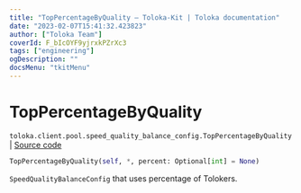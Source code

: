```yaml
---
title: "TopPercentageByQuality — Toloka-Kit | Toloka documentation"
date: "2023-02-07T15:41:32.423823"
author: ["Toloka Team"]
coverId: F_bIcOYF9yjrxkPZrXc3
tags: ["engineering"]
ogDescription: ""
docsMenu: "tkitMenu"
---
```


# TopPercentageByQuality
`toloka.client.pool.speed_quality_balance_config.TopPercentageByQuality` | [Source code](https://github.com/Toloka/toloka-kit/blob/v1.1.3/src/client/pool/speed_quality_balance_config.py#L31)

```python
TopPercentageByQuality(self, *, percent: Optional[int] = None)
```

`SpeedQualityBalanceConfig` that uses percentage of Tolokers.